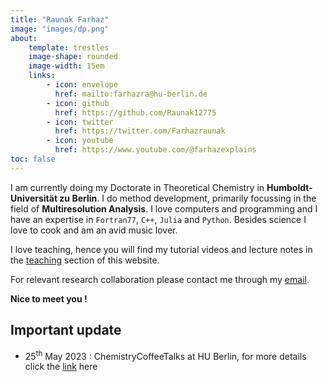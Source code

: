 ```yaml
---
title: "Raunak Farhaz"
image: "images/dp.png"
about:
    template: trestles 
    image-shape: rounded
    image-width: 15em 
    links:
        - icon: envelope
          href: mailto:farhazra@hu-berlin.de
        - icon: github
          href: https://github.com/Raunak12775
        - icon: twitter
          href: https://twitter.com/Farhazraunak
        - icon: youtube
          href: https://www.youtube.com/@farhazexplains
toc: false
---
```

I am currently doing my Doctorate in Theoretical Chemistry in **Humboldt-Universität zu Berlin**. 
I do method development, primarily focussing in the field of **Multiresolution Analysis**.
 I love computers and programming and I have an expertise in `Fortran77`, `C++`, `Julia` and `Python`. 
 Besides science I love to cook and am an avid music lover. 

I love teaching, hence you will find my tutorial videos and lecture notes in the [teaching](teaching/teach.qmd) section of this website.

For relevant research collaboration please contact me through my [email](mailto:farhazra@hu-berlin.de).

**Nice to meet you !**


:::{.callout-note icon=true}
## Important update

- 25^th^ May 2023 : ChemistryCoffeeTalks at HU Berlin, for more details click the [link](https://twitter.com/hu_cct) here
:::

